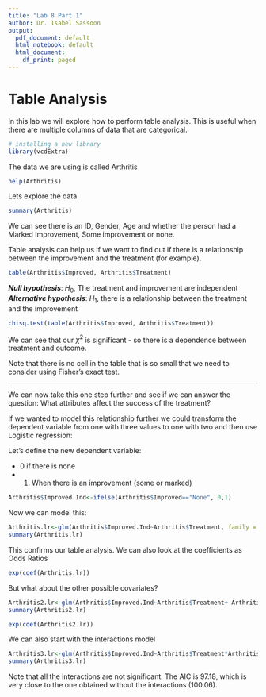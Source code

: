 ```yaml
---
title: "Lab 8 Part 1"
author: Dr. Isabel Sassoon
output:
  pdf_document: default
  html_notebook: default
  html_document:
    df_print: paged
---
```



# Table Analysis

In this lab we will explore how to perform table analysis. This is useful when there are multiple columns of data that are categorical.

```r
# installing a new library
library(vcdExtra)
```

The data we are using is called Arthritis

```r
help(Arthritis)
```


Lets explore the data

```r
summary(Arthritis)
```


We can see there is an ID, Gender, Age and whether the person had a Marked Improvement, Some improvement or none.

Table analysis can help us if we want to find out if there is a relationship between the improvement and the treatment (for example).

```r
table(Arthritis$Improved, Arthritis$Treatment)
```



***Null hypothesis***: $H_0$, The treatment and improvement are independent
***Alternative hypothesis***: $H_1$, there is a relationship between the treatment and the improvement

```r
chisq.test(table(Arthritis$Improved, Arthritis$Treatment))
```


We can see that our $\chi^2$ is significant - so there is a dependence between treatment and outcome.

Note that there is no cell in the table that is so small that we need to consider using Fisher's exact test.

***

We can now take this one step further and see if we can answer the question: What attributes affect the success of the treatment?

If we wanted to model this relationship further we could transform the dependent variable from one with three values to one with two and then use Logistic regression:

Let's define the new dependent variable:

- 0 if there is none 
- 1. When there is an improvement (some or marked) 
 
```r
Arthritis$Improved.Ind<-ifelse(Arthritis$Improved=="None", 0,1)
```
 
Now we can model this:

```r
Arthritis.lr<-glm(Arthritis$Improved.Ind~Arthritis$Treatment, family = "binomial")
summary(Arthritis.lr)
```

This confirms our table analysis. We can also look at the coefficients as Odds Ratios

```r
exp(coef(Arthritis.lr))
```



But what about the other possible covariates?

```r
Arthritis2.lr<-glm(Arthritis$Improved.Ind~Arthritis$Treatment+ Arthritis$Sex+ Arthritis$Age, family = "binomial")
summary(Arthritis2.lr)
```

```r
exp(coef(Arthritis2.lr))
```

We can also start with the interactions model

```r
Arthritis3.lr<-glm(Arthritis$Improved.Ind~Arthritis$Treatment*Arthritis$Sex*Arthritis$Age, family = "binomial")
summary(Arthritis3.lr)
```

Note that all the interactions are not significant. The AIC is 97.18, which is very close to the one obtained without the interactions (100.06).